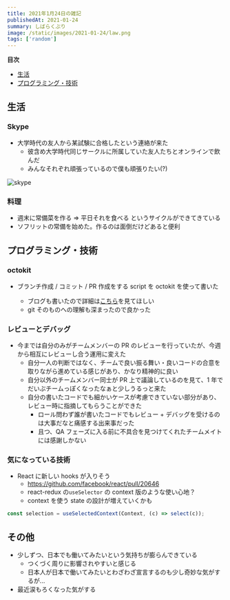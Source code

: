 ```yaml
---
title: 2021年1月24日の雑記
publishedAt: 2021-01-24
summary: しばらくぶり
image: /static/images/2021-01-24/law.png
tags: ['random']
---
```


**目次**

- [生活](#生活)
- [プログラミング・技術](#プログラミング・技術)

## 生活

### Skype

- 大学時代の友人から某試験に合格したという連絡が来た
  - 彼含め大学時代同じサークルに所属していた友人たちとオンラインで飲んだ
  - みんなそれぞれ頑張っているので僕も頑張りたい(?)

<Image
  src="/static/images/2021-01-24/law.png"
  width={1192}
  height={720}
  alt="skype"
/>

### 料理

- 週末に常備菜を作る => 平日それを食べる というサイクルができてきている
- ソフリットの常備を始めた。作るのは面倒だけどあると便利

## プログラミング・技術

### octokit

- ブランチ作成 / コミット / PR 作成をする script を octokit を使って書いた

  - ブログも書いたので詳細は[こちら](https://queq1890.info/blog/octokit)を見てほしい
  - git そのものへの理解も深まったので良かった

### レビューとデバッグ

- 今までは自分のみがチームメンバーの PR のレビューを行っていたが、今週から相互にレビューし合う運用に変えた
  - 自分一人の判断ではなく、チームで良い振る舞い・良いコードの合意を取りながら進めている感じがあり、かなり精神的に良い
  - 自分以外のチームメンバー同士が PR 上で議論しているのを見て、1 年でだいぶチームっぽくなったなぁと少しうるっと来た
  - 自分の書いたコードでも細かいケースが考慮できていない部分があり、レビュー時に指摘してもらうことができた
    - ロール問わず誰が書いたコードでもレビュー + デバッグを受けるのは大事だなと痛感する出来事だった
    - 且つ、QA フェーズに入る前に不具合を見つけてくれたチームメイトには感謝しかない

### 気になっている技術

- React に新しい hooks が入りそう
  - https://github.com/facebook/react/pull/20646
  - react-redux の`useSelector` の context 版のような使い心地？
  - context を使う state の設計が増えていくかも

```typescript
const selection = useSelectedContext(Context, (c) => select(c));
```

## その他

- 少しずつ、日本でも働いてみたいという気持ちが膨らんできている
  - つくづく周りに影響されやすいと感じる
  - 日本人が日本で働いてみたいとわざわざ宣言するのも少し奇妙な気がするが...
- 最近涙もろくなった気がする
